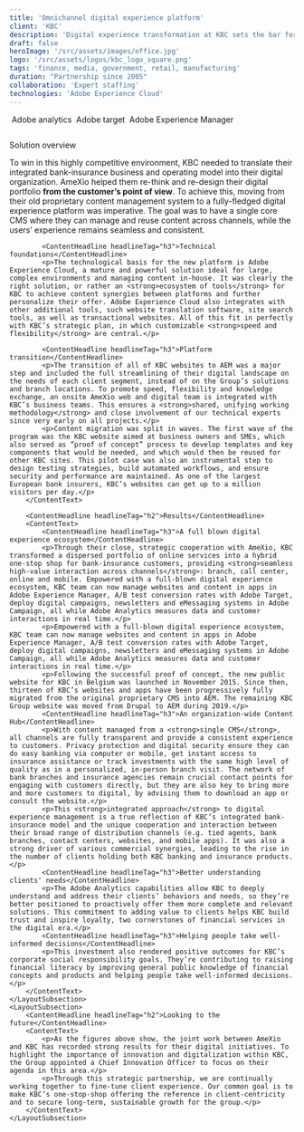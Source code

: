 ```yaml
---
title: 'Omnichannel digital experience platform'
client: 'KBC'
description: 'Digital experience transformation at KBC sets the bar for financial sector, providing a hybrid one-stop shop for bank-insurance customers, providing seamless high-value interaction across channels.'
draft: false
heroImage: '/src/assets/images/office.jpg'
logo: '/src/assets/logos/kbc_logo_square.png'
tags: 'finance, media, government, retail, manufacturing'
duration: "Partnership since 2005"
collaboration: 'Expert staffing'
technologies: 'Adobe Experience Cloud'
---
```



<HeroHeader 
    headline={frontmatter.title}
    client={frontmatter.client}
    text={frontmatter.description}
    backgroundImage={frontmatter.heroImage} >
</HeroHeader>

<ProjectMetadata
    duration={frontmatter.duration}
    collaboration={frontmatter.collaboration}
    technologies={frontmatter.technologies}>
    <TechnologyIcon link="https://business.adobe.com/products/analytics/adobe-analytics.html">
        <Image src={analytics_square} alt="" />
        Adobe analytics
    </TechnologyIcon>
    <TechnologyIcon>
        <Image src={target_square} alt="" />
        Adobe target
    </TechnologyIcon>
    <TechnologyIcon>
        <Image src={aem_square} alt="" />
        Adobe Experience Manager
    </TechnologyIcon>
</ProjectMetadata>

<TeaserWithImage 
	headline="The challenge"
	description="
    <p>Customer behavior is constantly changing and this is no different in the financial sector. Customers raise their expectations and influence power. On one side, the explosion of digital channels, the e-commerce boom and proliferation of social networks. On the other, more aggressive marketing approaches, pressure for cross-selling, disintermediation in credit and payments and new market entrants coming from Telco, online banks and FinTechs. To add up, regulatory-driven developments pushed for digital investments and transformation.</p>
    <p>To keep up with these trends, the KBC Group needed to formulate a comprehensive strategic answer to these digital evolutions and growing customer expectations.</p>
    ">
	<Image src={explainer} alt="" width={512} height={512} class="rounded-xl" />
</TeaserWithImage>

<LayoutSection>
    <LayoutSubsection>
        <ContentHeadline headlineTag="h2">Solution overview</ContentHeadline>
        <ContentText>
            <p>To win in this highly competitive environment, KBC needed to translate their integrated bank-insurance business and operating model into their digital organization. AmeXio helped them re-think and re-design their digital portfolio <strong>from the customer’s point of view</strong>. To achieve this, moving from their old proprietary content management system to a fully-fledged digital experience platform was imperative. The goal was to have a single core CMS where they can manage and reuse content across channels, while the users’ experience remains seamless and consistent.</p>

            <ContentHeadline headlineTag="h3">Technical foundations</ContentHeadline>
            <p>The technological basis for the new platform is Adobe Experience Cloud, a mature and powerful solution ideal for large, complex environments and managing content in-house. It was clearly the right solution, or rather an <strong>ecosystem of tools</strong> for KBC to achieve content synergies between platforms and further personalize their offer. Adobe Experience Cloud also integrates with other additional tools, such website translation software, site search tools, as well as transactional websites. All of this fit in perfectly with KBC’s strategic plan, in which customizable <strong>speed and flexibility</strong> are central.</p>

            <ContentHeadline headlineTag="h3">Platform transition</ContentHeadline>
            <p>The transition of all of KBC websites to AEM was a major step and included the full streamlining of their digital landscape on the needs of each client segment, instead of on the Group’s solutions and branch locations. To promote speed, flexibility and knowledge exchange, an onsite AmeXio web and digital team is integrated with KBC’s business teams. This ensures a <strong>shared, unifying working methodology</strong> and close involvement of our technical experts since very early on all projects.</p>
            <p>Content migration was split in waves. The first wave of the program was the KBC website aimed at business owners and SMEs, which also served as “proof of concept” process to develop templates and key components that would be needed, and which would then be reused for other KBC sites. This pilot case was also an instrumental step to design testing strategies, build automated workflows, and ensure security and performance are maintained. As one of the largest European bank insurers, KBC’s websites can get up to a million visitors per day.</p>
        </ContentText>

        <ContentHeadline headlineTag="h2">Results</ContentHeadline>
        <ContentText>
            <ContentHeadline headlineTag="h3">A full blown digital experience ecosystem</ContentHeadline>
            <p>Through their close, strategic cooperation with AmeXio, KBC transformed a dispersed portfolio of online services into a hybrid one-stop shop for bank-insurance customers, providing <strong>seamless high-value interaction across channels</strong>: branch, call center, online and mobile. Empowered with a full-blown digital experience ecosystem, KBC team can now manage websites and content in apps in Adobe Experience Manager, A/B test conversion rates with Adobe Target, deploy digital campaigns, newsletters and eMessaging systems in Adobe Campaign, all while Adobe Analytics measures data and customer interactions in real time.</p>
            <p>Empowered with a full-blown digital experience ecosystem, KBC team can now manage websites and content in apps in Adobe Experience Manager, A/B test conversion rates with Adobe Target, deploy digital campaigns, newsletters and eMessaging systems in Adobe Campaign, all while Adobe Analytics measures data and customer interactions in real time.</p>
            <p>Following the successful proof of concept, the new public website for KBC in Belgium was launched in November 2015. Since then, thirteen of KBC’s websites and apps have been progressively fully migrated from the original proprietary CMS into AEM. The remaining KBC Group website was moved from Drupal to AEM during 2019.</p>
            <ContentHeadline headlineTag="h3">An organization-wide Content Hub</ContentHeadline>
            <p>With content managed from a <strong>single CMS</strong>, all channels are fully transparent and provide a consistent experience to customers. Privacy protection and digital security ensure they can do easy banking via computer or mobile, get instant access to insurance assistance or track investments with the same high level of quality as in a personalized, in-person branch visit. The network of bank branches and insurance agencies remain crucial contact points for engaging with customers directly, but they are also key to bring more and more customers to digital, by advising them to download an app or consult the website.</p>
            <p>This <strong>integrated approach</strong> to digital experience management is a true reflection of KBC’s integrated bank-insurance model and the unique cooperation and interaction between their broad range of distribution channels (e.g. tied agents, bank branches, contact centers, websites, and mobile apps). It was also a strong driver of various commercial synergies, leading to the rise in the number of clients holding both KBC banking and insurance products.</p>
            <ContentHeadline headlineTag="h3">Better understanding clients' needs</ContentHeadline>
            <p>The Adobe Analytics capabilities allow KBC to deeply understand and address their clients’ behaviors and needs, so they’re better positioned to proactively offer them more complete and relevant solutions. This commitment to adding value to clients helps KBC build trust and inspire loyalty, two cornerstones of financial services in the digital era.</p>
            <ContentHeadline headlineTag="h3">Helping people take well-informed decisions</ContentHeadline>
            <p>This investment also rendered positive outcomes for KBC’s corporate social responsibility goals. They’re contributing to raising financial literacy by improving general public knowledge of financial concepts and products and helping people take well-informed decisions.</p>
        </ContentText>
    </LayoutSubsection>
    <LayoutSubsection>
        <ContentHeadline headlineTag="h2">Looking to the future</ContentHeadline>
        <ContentText>
            <p>As the figures above show, the joint work between AmeXio and KBC has recorded strong results for their digital initiatives. To highlight the importance of innovation and digitalization within KBC, the Group appointed a Chief Innovation Officer to focus on their agenda in this area.</p>
            <p>Through this strategic partnership, we are continually working together to fine-tune client experience. Our common goal is to make KBC’s one-stop-shop offering the reference in client-centricity and to secure long-term, sustainable growth for the group.</p>
        </ContentText>
    </LayoutSubsection>
</LayoutSection>

<TeaserWithImage 
    fullWidth
	headline="Why AmeXio?"
	description="AmeXio already has a long-running relationship with KBC with a steady collaboration in their digital projects since 2005. Our highly qualified resources, available to work closely with their teams, as well as our recognized Adobe expertise were decisive factors to keep evolving our partnership further.">
	<Image src={explainer} alt="" width={512} height={512} class="rounded-xl" />
</TeaserWithImage>

<Quote 
    quote="AmeXio has always been a reliable, flexible partner for us. KBC chose AmeXio as digital partner because of their professional approach to developing and maintaining revamped websites and portals. By collaborating with AmeXio, KBC has also reduced the learning curve for our own employees when it comes to the development, implementation and operation of the new platform."
    name='Luc Pauwels'
    jobtitle="General Manager IT at KBC Bank & Insurance"
    profileImage='/src/assets/people/luc-pauwels.jpg'
    class="mt-40"
    />
